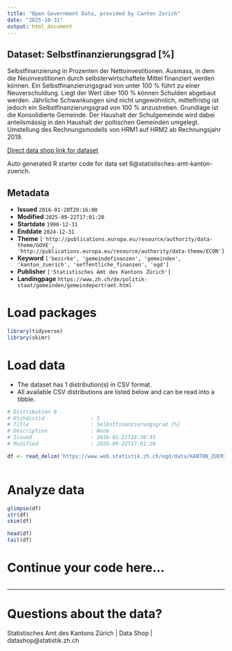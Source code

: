 ```yaml
---
title: "Open Government Data, provided by Canton Zurich"
date: "2025-10-31"
output: html_document
---
```


## Dataset: Selbstfinanzierungsgrad [%]

Selbstfinanzierung in Prozenten der Nettoinvestitionen. Ausmass, in dem die Neuinvestitionen durch selbsterwirtschaftete Mittel finanziert werden können. Ein Selbstfinanzierungsgrad von unter 100 % führt zu einer Neuverschuldung. Liegt der Wert über 100 % können Schulden abgebaut werden. Jährliche Schwankungen sind nicht ungewöhnlich, mittelfristig ist jedoch ein Selbstfinanzierungsgrad von 100 % anzustreben. Grundlage ist die Konsolidierte Gemeinde. Der Haushalt der Schulgemeinde wird dabei anteilsmässig in den Haushalt der poltischen Gemeinden umgelegt. Umstellung des Rechnungsmodells von HRM1 auf HRM2 ab Rechnungsjahr 2019.

[Direct data shop link for dataset](https://www.zh.ch/de/politik-staat/statistik-daten/datenkatalog.html#/datasets/6@statistisches-amt-kanton-zuerich)

Auto generated R starter code for data set 6@statistisches-amt-kanton-zuerich.

## Metadata

- **Issued** `2016-01-20T20:16:00`
- **Modified** `2025-09-22T17:01:20`
- **Startdate** `1990-12-31`
- **Enddate** `2024-12-31`
- **Theme** `['http://publications.europa.eu/resource/authority/data-theme/GOVE', 'http://publications.europa.eu/resource/authority/data-theme/ECON']`
- **Keyword** `['bezirke', 'gemeindefinanzen', 'gemeinden', 'kanton_zuerich', 'oeffentliche_finanzen', 'ogd']`
- **Publisher** `['Statistisches Amt des Kantons Zürich']`
- **Landingpage** `https://www.zh.ch/de/politik-staat/gemeinden/gemeindeportraet.html`


# Load packages

```r

library(tidyverse)
library(skimr)

```

# Load data

-   The dataset has 1 distribution(s) in CSV format.
-   All available CSV distributions are listed below and can be read into a tibble.

```r

# Distribution 0
# Ktzhdistid               : 5
# Title                    : Selbstfinanzierungsgrad [%]
# Description              : None
# Issued                   : 2016-01-21T16:30:35
# Modified                 : 2025-09-22T17:01:20

df <- read_delim('https://www.web.statistik.zh.ch/ogd/data/KANTON_ZUERICH_434.csv')



```

# Analyze data

```r

glimpse(df)
str(df)
skim(df)

head(df)
tail(df)

```

# Continue your code here...

```r

```

------------------------------------------------------------------------

# Questions about the data?

Statistisches Amt des Kantons Zürich | Data Shop | datashop@statistik.zh.ch

